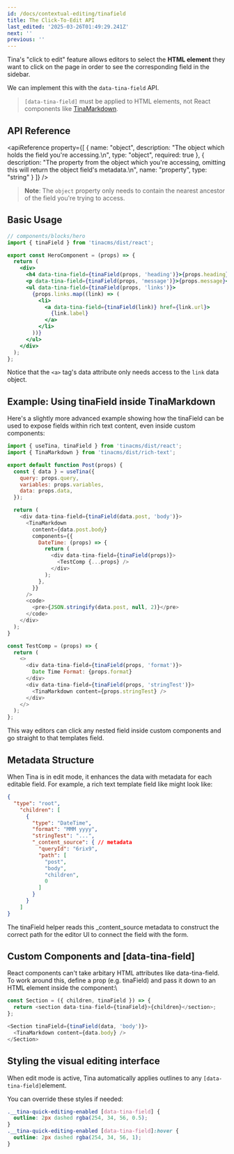 ```yaml
---
id: /docs/contextual-editing/tinafield
title: The Click-To-Edit API
last_edited: '2025-03-26T01:49:29.241Z'
next: ''
previous: ''
---
```


Tina's "click to edit" feature allows editors to select the **HTML element** they want to click on the page in order to see the corresponding field in the sidebar.

We can implement this with the `data-tina-field` API.

> `[data-tina-field]` must be applied to HTML elements, not React components like [TinaMarkdown](https://tina.io/docs/editing/markdown#rendering-content-with-tinamarkdown).

## API Reference

<apiReference
  property={[
    {
      name: "object",
      description: "The object which holds the field you're accessing.\n",
      type: "object",
      required: true
    },
    {
      description:
        "The property from the object which you're accessing, omitting this will return the object field's metadata.\n",
      name: "property",
      type: "string"
    }
  ]}
/>

> **Note**: The `object` property only needs to contain the nearest ancestor of the field you're trying to access.

## Basic Usage

```jsx
// components/blocks/hero
import { tinaField } from 'tinacms/dist/react';

export const HeroComponent = (props) => {
  return (
    <div>
      <h4 data-tina-field={tinaField(props, 'heading')}>{props.heading}</h4>
      <p data-tina-field={tinaField(props, 'message')}>{props.message}</p>
      <ul data-tina-field={tinaField(props, 'links')}>
        {props.links.map((link) => (
          <li>
            <a data-tina-field={tinaField(link)} href={link.url}>
              {link.label}
            </a>
          </li>
        ))}
      </ul>
    </div>
  );
};
```

Notice that the `<a>` tag's data attribute only needs access to the `link` data object.

## Example: Using tinaField inside TinaMarkdown

Here's a slightly more advanced example showing how the tinaField can be used to expose fields within rich text content, even inside custom components:

```javascript
import { useTina, tinaField } from 'tinacms/dist/react';
import { TinaMarkdown } from 'tinacms/dist/rich-text';

export default function Post(props) {
  const { data } = useTina({
    query: props.query,
    variables: props.variables,
    data: props.data,
  });

  return (
    <div data-tina-field={tinaField(data.post, 'body')}>
      <TinaMarkdown
        content={data.post.body}
        components={{
          DateTime: (props) => {
            return (
              <div data-tina-field={tinaField(props)}>
                <TestComp {...props} />
              </div>
            );
          },
        }}
      />
      <code>
        <pre>{JSON.stringify(data.post, null, 2)}</pre>
      </code>
    </div>
  );
}

const TestComp = (props) => {
  return (
    <>
      <div data-tina-field={tinaField(props, 'format')}>
        Date Time Format: {props.format}
      </div>
      <div data-tina-field={tinaField(props, 'stringTest')}>
        <TinaMarkdown content={props.stringTest} />
      </div>
    </>
  );
};

```

This way editors can click any nested field inside custom components and go straight to that templates field.

## Metadata Structure

When Tina is in edit mode, it enhances the data with metadata for each editable field. For example, a rich text template field like  might look like:

```json
{
  "type": "root",
    "children": [
      {
        "type": "DateTime",
        "format": "MMM yyyy",
        "stringTest": "...",
        "_content_source": { // metadata
          "queryId": "6rix9",
          "path": [
            "post",
            "body",
            "children",
            0
          ]
        }
      }
    ]
}

```

The tinaField helper reads this \_content\_source metadata to construct the correct path for the editor UI to connect the field with the form. 

## Custom Components and \[data-tina-field]

React components can't take arbitary HTML attributes like data-tina-field. To work around this, define a prop (e.g. tinaField) and pass it down to an HTML element inside the component:\
 

```javascript
const Section = ({ children, tinaField }) => {
  return <section data-tina-field={tinaField}>{children}</section>;
};

<Section tinaField={tinaField(data, 'body')}>
  <TinaMarkdown content={data.body} />
</Section>

```

## Styling the visual editing interface

<WebmEmbed embedSrc="/video/quick-edit-demo.webm" />

When edit mode is active, Tina automatically applies outlines to any `[data-tina-field]`element. 

You can override these styles if needed:

```css
.__tina-quick-editing-enabled [data-tina-field] {
  outline: 2px dashed rgba(254, 34, 56, 0.5);
}
.__tina-quick-editing-enabled [data-tina-field]:hover {
  outline: 2px dashed rgba(254, 34, 56, 1);
}
```
